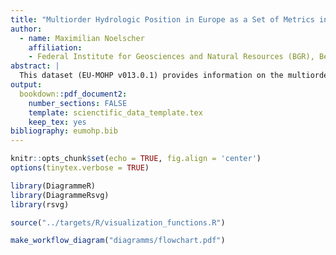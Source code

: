 ```yaml
---
title: "Multiorder Hydrologic Position in Europe as a Set of Metrics in Support of Groundwater Mapping at Regional and National Scales"
author:
  - name: Maximilian Noelscher
    affiliation:
    - Federal Institute for Geosciences and Natural Resources (BGR), Berlin, Germany
abstract: |
  This dataset (EU-MOHP v013.0.1) provides information on the multiorder hydrologic position of a geographic point within its respective river network or catchment. More precisely, it comprises the three measures “lateral position” as a relative measure of the position between the stream and the catchment boundary/ watershed, “divide stream distance” as an absolute distance measure that serves as a proxy for the position within the catchment and “stream distance” as an absolute measure of the distance to the nearest stream. These three measures were calculated for several hydrologic (stream) orders. Its spatial extent covers major parts of physiographical Europe and all of the 39 countries in European Economic Area (EEA39). Although there might be many potential use cases, this dataset serves predominantly as valuable input data for mapping tasks in the context of hydrogeology and subsurface characteristics in general. \cite{belitz_multiorder_2019}
output: 
  bookdown::pdf_document2:
    number_sections: FALSE
    template: scienctific_data_template.tex
    keep_tex: yes
bibliography: eumohp.bib
---
```


```r
knitr::opts_chunk$set(echo = TRUE, fig.align = 'center')
options(tinytex.verbose = TRUE)

library(DiagrammeR)
library(DiagrammeRsvg)
library(rsvg)

source("../targets/R/visualization_functions.R")
```


<!--
```r
 
```
-->


```r
make_workflow_diagram("diagramms/flowchart.pdf")
```



